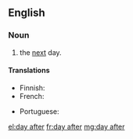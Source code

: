 ==English==

===Noun===
{{en-noun|head=[[day]] [[after]]|days after}}

# the [[next]] day.

====Translations====
{{trans-top|next day}}
* Finnish: {{t|fi|seuraava päivä}}
* French: {{t+|fr|lendemain|m}}
{{trans-mid}}
* Portuguese: {{t|pt|[[dia]] [[seguinte]]|m}}
{{trans-bottom}}

[[el:day after]]
[[fr:day after]]
[[mg:day after]]